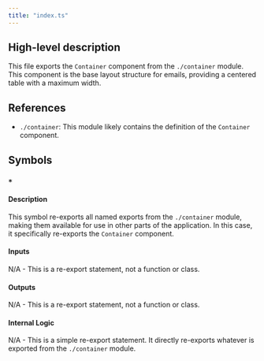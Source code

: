 ```yaml
---
title: "index.ts"
---
```


## High-level description
This file exports the `Container` component from the `./container` module. This component is the base layout structure for emails, providing a centered table with a maximum width.

## References
- `./container`: This module likely contains the definition of the `Container` component.

## Symbols
### `*`
#### Description
This symbol re-exports all named exports from the `./container` module, making them available for use in other parts of the application. In this case, it specifically re-exports the `Container` component.

#### Inputs
N/A - This is a re-export statement, not a function or class.

#### Outputs
N/A - This is a re-export statement, not a function or class.

#### Internal Logic
N/A - This is a simple re-export statement. It directly re-exports whatever is exported from the `./container` module.
